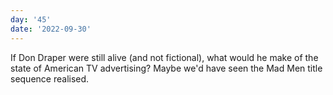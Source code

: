 ```yaml
---
day: '45'
date: '2022-09-30'
---
```


If Don Draper were still alive (and not fictional), what would he make of the state of American TV advertising? Maybe we'd have seen the Mad Men title sequence realised.
